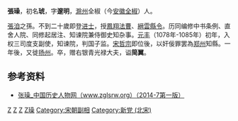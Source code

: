 '''張璪'''{{BD|11世纪|？|1093年||catIdx=Z张}}，初名'''琥'''，字'''邃明'''，[[滁州|滁州]]全椒（今[[安徽|安徽]][[全椒县|全椒]]）人。

[[張洎|張洎]]之孫。不到二十歲即登[[进士|进士]]，授[[鳳翔|鳳翔]][[法曹|法曹]]、[[縉雲|縉雲]][[縣令|縣令]]。历同编修中书条例、直舍人院、同修起居注、知谏院兼侍御史知杂事。[[元丰_(北宋)|元丰]]（1078年-1085年）初年，入权三司度支副使，知谏院，判国子监。[[宋哲宗|宋哲宗]]即位後，以奸佞罪罢為[[郑州|郑州]]知縣。一年後，又徙[[扬州|扬州]]。卒，赠右银青光禄大夫，谥'''简翼'''。

==参考资料==
{{reflist}}

*[https://web.archive.org/web/20180216025342/http://www.zglsrw.org/show.asp?id=25434 张璪_中国历史人物网（www.zglsrw.org）（2014-7第一版）]
{{宋朝人物小作品}}

[[Category:宋朝政治人物|Z]]
[[Category:宋朝進士|Z]]
[[Category:全椒人|Z]]
[[Category:张姓|Z璪]]
[[Category:宋朝副相|Category:宋朝副相]]
[[Category:新党_(北宋)|Category:新党 (北宋)]]